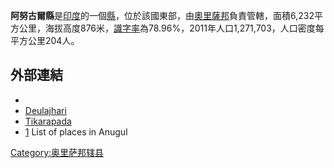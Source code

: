 '''阿努古爾縣'''是[[印度|印度]]的一個[[縣|縣]]，位於該國東部，由[[奧里薩邦|奧里薩邦]]負責管轄，面積6,232平方公里，海拔高度876米，[[識字率|識字率]]為78.96%，2011年人口1,271,703，人口密度每平方公里204人。

==外部連結==
* {{official website|http://angul.nic.in/}}
* [https://web.archive.org/web/20110109101525/http://angul.nic.in/deulajhari.htm Deulajhari]
* [https://web.archive.org/web/20070927210843/http://www.access-india.com/orissa-wildlife-tikarpadasanctuary.htm Tikarapada]
* [http://www.onefivenine.com/india/villag/Anugul] {{Wayback|url=http://www.onefivenine.com/india/villag/Anugul |date=20201130135630 }} List of places in Anugul

{{奥里萨邦行政区划小作品}}
[[Category:奥里萨邦辖县|Category:奥里萨邦辖县]]